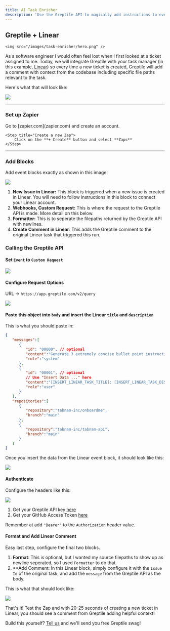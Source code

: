 ```yaml
---
title: AI Task Enricher
description: 'Use the Greptile API to magically add instructions to every new ticket with codebase context.'
---
```


## Greptile + Linear
    <img src="/images/task-enricher/hero.png" />
As a software engineer I would often feel lost when I first looked at a ticket assigned to me. 
Today, we will integrate Greptile with your task manager (in this example, [Linear](linear.app)) so every time a new ticket is created, Greptile will add a comment with context from the codebase including specific file paths relevant to the task. 

Here's what that will look like:
<Frame>
    <img src="/images/task-enricher/gitlab.png" />
</Frame>

---

### Set up Zapier

<Steps>
    <Step title="Create a Zapier account">
        Go to [zapier.com](zapier.com) and create an account. 
    </Step>

    <Step title="Create a new Zap">
        Click on the **+ Create** button and select **Zaps**
    </Step>
</Steps>

---

### Add Blocks

Add event blocks exactly as shown in this image:

<Frame>
    <img src="/images/task-enricher/map.png"/>
</Frame>

1. **New Issue in Linear:** This block is triggered when a new issue is created in Linear. You will need to follow instructions in this block to connect your Linear account.
2. **Webhooks, Custom Request:** This is where the request to the Greptile API is made. More detail on this below. 
3. **Formatter:** This is to seperate the filepaths returned by the Greptile API with newlines.
4. **Create Comment in Linear**: This adds the Greptile comment to the original Linear task that triggered this run. 

### Calling the Greptile API


#### Set `Event` to `Custom Request`
<Frame>
    <img src="/images/task-enricher/event.png"/>
</Frame>

#### Configure Request Options
URL -> `https://app.greptile.com/v2/query`
<Frame>
    <img src="/images/task-enricher/method.png"/>
</Frame>

#### Paste this object into `body` and insert the Linear `title` and `description`

This is what you should paste in:
```json
{
   "messages":[
      {
         "id": "00000", // optional
         "content":"Generate 3 extremely concise bullet point instructions for the following task.",
         "role":"system"
      },
      {
         "id": "00001", // optional
         // Use "Insert Data ..." here
         "content":"[INSERT_LINEAR_TASK_TITLE]: [INSERT_LINEAR_TASK_DESC]", 
         "role":"user"
      }
   ],
   "repositories":[
      {
         "repository":"tabnam-inc/onboardme",
         "branch":"main"
      },
      {
         "repository":"tabnam-inc/tabnam-api",
         "branch":"main"
      }
   ]
}
```
Once you insert the data from the Linear event block, it should look like this:
<Frame>
    <img src="/images/task-enricher/body.png"/>
</Frame>

#### Authenticate
Configure the headers like this: 
<Frame>
    <img src="/images/task-enricher/auth.png"/>
</Frame>

1. Get your Greptile API key [here](https://app.greptile.com/api/)
2. Get your GitHub Access Token [here](https://github.com/settings/tokens)

Remember at add `"Bearer"` to the `Authorization` header value. 

#### Format and Add Linear Comment

Easy last step, configure the final two blocks.

1. **Format**: This is optional, but I wanted my source filepaths to show up as newline seperated, so I used `Formatter` to do that. 
2. **Add Comment: In this Linear block, simply configure it with the `Issue Id` of the original task, and add the `message` from the Greptile API as the body. 

This is what that should look like:

<Frame>
    <img src="/images/task-enricher/comment.png"/>
</Frame>

That's it! Test the Zap and with 20-25 seconds of creating a new ticket in Linear, you should see a comment from Greptile adding helpful context!

Build this yourself? [Tell us](mailto:hello@greptile.com) and we'll send you free Greptile swag!